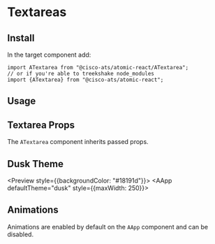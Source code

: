 

<Meta title="Components/Textareas" component={ATextarea} />

# Textareas

## Install

In the target component add:

```
import ATextarea from "@cisco-ats/atomic-react/ATextarea";
// or if you're able to treekshake node_modules
import {ATextarea} from "@cisco-ats/atomic-react";
```

## Usage

<Preview>
  <Story name="usage-1">
    <AApp style={{maxWidth: 250}}>
      <div className="mb-4">
        <ATextarea label="Label" placeholder="Normal" />
      </div>
       <div className="mb-4">
        <ATextarea label="Label" placeholder="Normal with value" value="Text value" />
      </div>
      <div className="mb-4">
        <ATextarea label="Label" placeholder="Disabled" disabled />
      </div>
      <div className="mb-4">
        <ATextarea label="Label" placeholder="Read Only State" readOnly />
      </div>
      <div className="mb-4">
        <ATextarea
          label="Label"
          validationState="warning"
          placeholder="Warning State"
        />
      </div>
      <div className="mb-4">
        <ATextarea
          label="Label"
          validationState="danger"
          placeholder="Error State"
        />
      </div>
    </AApp>
  </Story>
</Preview>

## Textarea Props

The `ATextarea` component inherits passed props.

<Props of={ATextarea} />

## Dusk Theme

<Preview style={{backgroundColor: "#18191d"}}>
  <Story name="dusk-1">
    <AApp defaultTheme="dusk" style={{maxWidth: 250}}>
      <div className="mb-4">
        <ATextarea label="Label" placeholder="Normal" />
      </div>
      <div className="mb-4">
        <ATextarea label="Label" placeholder="Disabled" disabled />
      </div>
      <div className="mb-4">
        <ATextarea label="Label" placeholder="Read Only State" readOnly />
      </div>
      <div className="mb-4">
        <ATextarea
          label="Label"
          validationState="warning"
          placeholder="Warning State"
        />
      </div>
      <div className="mb-4">
        <ATextarea
          label="Label"
          validationState="danger"
          placeholder="Error State"
        />
      </div>
    </AApp>
  </Story>
</Preview>

## Animations

Animations are enabled by default on the `AApp` component and can be disabled.

<Preview>
  <Story name="animations-1">
    <AApp style={{marginRight: 20}}>
      <ATextarea label="Label" placeholder="Animated" />
    </AApp>
  </Story>
  <Story name="animations-2">
    <AApp animations={false}>
      <ATextarea label="Label" placeholder="Not Animated" />
    </AApp>
  </Story>
</Preview>
